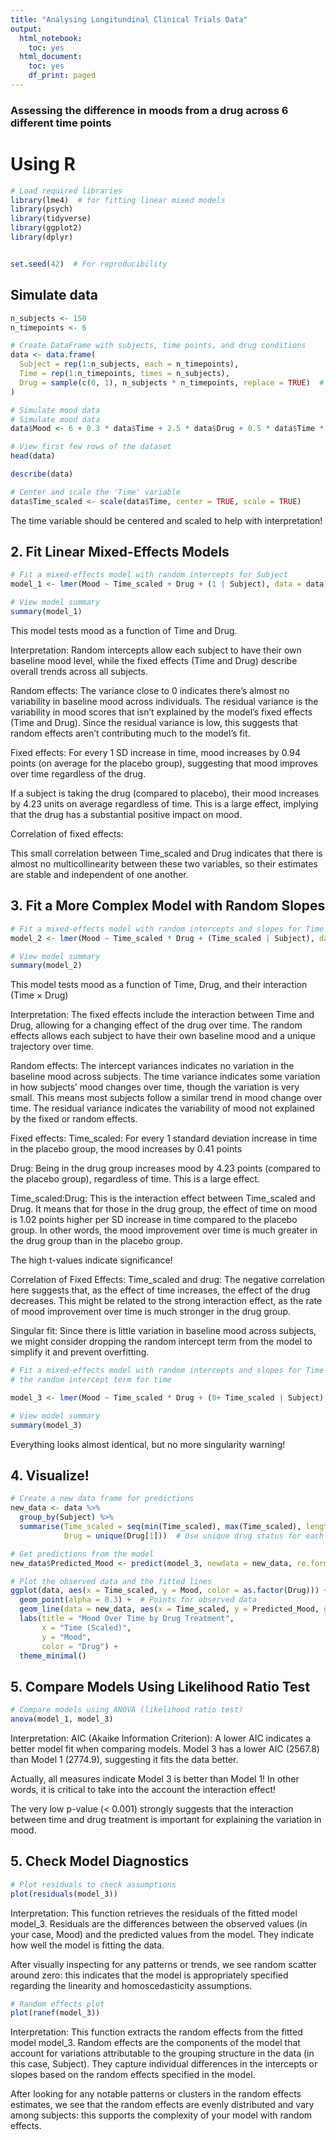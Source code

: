 ```yaml
---
title: "Analysing Longitundinal Clinical Trials Data"
output: 
  html_notebook:
    toc: yes
  html_document:
    toc: yes
    df_print: paged
---
```


### Assessing the difference in moods from a drug across 6 different time points

# Using R

```r
# Load required libraries
library(lme4)  # for fitting linear mixed models
library(psych)
library(tidyverse)
library(ggplot2)
library(dplyr)


set.seed(42)  # For reproducibility

```

## Simulate data
```r
n_subjects <- 150
n_timepoints <- 6

# Create DataFrame with subjects, time points, and drug conditions
data <- data.frame(
  Subject = rep(1:n_subjects, each = n_timepoints),
  Time = rep(1:n_timepoints, times = n_subjects),
  Drug = sample(c(0, 1), n_subjects * n_timepoints, replace = TRUE)  # 0 = placebo, 1 = drug
)

# Simulate mood data
# Simulate mood data
data$Mood <- 6 + 0.3 * data$Time + 2.5 * data$Drug + 0.5 * data$Time * data$Drug + rnorm(n_subjects * n_timepoints)

# View first few rows of the dataset
head(data)
```

```r
describe(data)
```


```r
# Center and scale the 'Time' variable
data$Time_scaled <- scale(data$Time, center = TRUE, scale = TRUE)
```

The time variable should be centered and scaled to help with interpretation!


## 2. Fit Linear Mixed-Effects Models
```r
# Fit a mixed-effects model with random intercepts for Subject
model_1 <- lmer(Mood ~ Time_scaled + Drug + (1 | Subject), data = data)

# View model summary
summary(model_1)
```

This model tests mood as a function of Time and Drug.

Interpretation: Random intercepts allow each subject to have their own baseline mood level, 
while the fixed effects (Time and Drug) describe overall trends across all subjects.

Random effects:
The variance close to 0 indicates there's almost no variability in baseline mood 
across individuals. The residual variance is the variability in mood scores that 
isn’t explained by the model’s fixed effects (Time and Drug).
Since the residual variance is low, this suggests that random effects aren’t 
contributing much to the model’s fit.

Fixed effects:
For every 1 SD increase in time, mood increases by 0.94 points (on average for the placebo group), 
suggesting that mood improves over time regardless of the drug.

If a subject is taking the drug (compared to placebo), their mood increases by 
4.23 units on average regardless of time. 
This is a large effect, implying that the drug has a substantial positive impact on mood.

Correlation of fixed effects:

This small correlation between Time_scaled and Drug indicates that there is 
almost no multicollinearity between these two variables, so their estimates 
are stable and independent of one another.


## 3. Fit a More Complex Model with Random Slopes
```r
# Fit a mixed-effects model with random intercepts and slopes for Time
model_2 <- lmer(Mood ~ Time_scaled * Drug + (Time_scaled | Subject), data = data)

# View model summary
summary(model_2)

```

This model tests mood as a function of Time, Drug, and their interaction (Time × Drug)

Interpretation: The fixed effects include the interaction between Time and Drug, 
allowing for a changing effect of the drug over time. The random effects
allows each subject to have their own baseline mood and a unique trajectory over time.

Random effects: 
The intercept variances indicates no variation in the baseline mood across subjects.
The time variance indicates some variation in how subjects’ mood changes 
over time, though the variation is very small. This means most subjects 
follow a similar trend in mood change over time.
The residual variance indicates the variability of mood not explained by the 
fixed or random effects.

Fixed effects:
Time_scaled: For every 1 standard deviation increase in time in the placebo group, the mood increases by 0.41 points

Drug: Being in the drug group increases mood by 4.23 points (compared to the placebo group), 
regardless of time. This is a large effect.

Time_scaled:Drug: This is the interaction effect between Time_scaled and Drug. 
It means that for those in the drug group, the effect of time on mood is 1.02 
points higher per SD increase in time compared to the placebo group. In other words, 
the mood improvement over time is much greater in the drug group than in the placebo group.

The high t-values indicate significance! 

Correlation of Fixed Effects:
Time_scaled and drug:  The negative correlation here suggests that, as the effect 
of time increases, the effect of the drug decreases. This might be related to 
the strong interaction effect, as the rate of mood improvement over time is much 
stronger in the drug group.

Singular fit: 
Since there is little variation in baseline mood across subjects, 
we might consider dropping the random intercept term from the model to simplify it
and prevent overfitting. 


```r
# Fit a mixed-effects model with random intercepts and slopes for Time removing
# the random intercept term for time

model_3 <- lmer(Mood ~ Time_scaled * Drug + (0+ Time_scaled | Subject), data = data)

# View model summary
summary(model_3)

```

Everything looks almost identical, but no more singularity warning!

## 4. Visualize!
```r
# Create a new data frame for predictions
new_data <- data %>%
  group_by(Subject) %>%
  summarise(Time_scaled = seq(min(Time_scaled), max(Time_scaled), length.out = 100),
            Drug = unique(Drug[1]))  # Use unique drug status for each subject

# Get predictions from the model
new_data$Predicted_Mood <- predict(model_3, newdata = new_data, re.form = ~(0 + Time_scaled | Subject))

# Plot the observed data and the fitted lines
ggplot(data, aes(x = Time_scaled, y = Mood, color = as.factor(Drug))) +
  geom_point(alpha = 0.3) +  # Points for observed data
  geom_line(data = new_data, aes(x = Time_scaled, y = Predicted_Mood, group = Subject), color = "gray") +  # Individual subject lines
  labs(title = "Mood Over Time by Drug Treatment",
       x = "Time (Scaled)",
       y = "Mood",
       color = "Drug") +
  theme_minimal()
```


## 5. Compare Models Using Likelihood Ratio Test
```r
# Compare models using ANOVA (likelihood ratio test)
anova(model_1, model_3)
```

Interpretation: AIC (Akaike Information Criterion): A lower AIC indicates a better 
model fit when comparing models. Model 3 has a lower AIC (2567.8) than Model 1 (2774.9), 
suggesting it fits the data better.

Actually, all measures indicate Model 3 is better than Model 1! 
In other words, it is critical to take into the account the interaction effect!

The very low p-value (< 0.001) strongly suggests that the interaction between 
time and drug treatment is important for explaining the variation in mood.

## 5. Check Model Diagnostics
```r
# Plot residuals to check assumptions
plot(residuals(model_3))

```

Interpretation: This function retrieves the residuals of the fitted model model_3. 
Residuals are the differences between the observed values (in your case, Mood) 
and the predicted values from the model. They indicate how well the model is fitting the data.

After visually inspecting  for any patterns or trends, we see random scatter around zero:
this indicates that the model is appropriately specified regarding the linearity and homoscedasticity assumptions.

```r
# Random effects plot
plot(ranef(model_3))

```
Interpretation: This function extracts the random effects from the fitted model model_3. 
Random effects are the components of the model that account for variations 
attributable to the grouping structure in the data (in this case, Subject). 
They capture individual differences in the intercepts or slopes based on the random 
effects specified in the model.

After looking for any notable patterns or clusters in the random effects estimates,
we see that the random effects are evenly distributed and vary  among subjects:
this supports the complexity of your model with random effects. 

